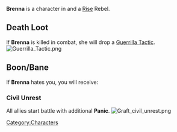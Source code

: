 

{{Infobox
| name     = Brenna
| image    = Brenna.png
| race     = Kra'deshi
| location = Havaria - Murder Bay
| source   = 
| reward   = 
| related  = Rise - Rebel
| ID       =
}}{{quote|Brenna is a true believer in the goals of the Rise, even if the Rise is not always a true believer in the goals of Brenna.|Brenna's Compendium Description}}'''Brenna''' is a character in {{Gamename}} and a [[Rise]] Rebel.

== Death Loot ==
If '''Brenna''' is killed in combat, she will drop a [[Guerrilla Tactic]].
[[File:Guerrilla Tactic.png|none|thumb]]

== Boon/Bane ==
If '''Brenna''' hates you, you will receive:

=== Civil Unrest ===
All allies start battle with additional '''Panic'''.
[[File:Graft civil unrest.png|none|thumb]]
<br />
[[Category:Characters]]